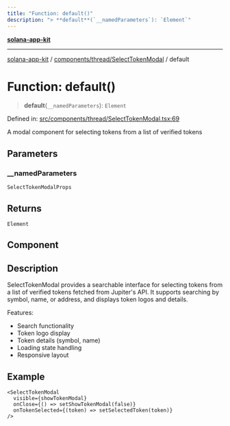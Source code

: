 ```yaml
---
title: "Function: default()"
description: "> **default**(`__namedParameters`): `Element`"
---
```


[**solana-app-kit**](../../../../README.mdx)

***

[solana-app-kit](../../../../README.mdx) / [components/thread/SelectTokenModal](../README.mdx) / default

# Function: default()

> **default**(`__namedParameters`): `Element`

Defined in: [src/components/thread/SelectTokenModal.tsx:69](https://github.com/SendArcade/solana-social-starter/blob/b27156124ee1831d644b1af765e8d55a2885cd4f/src/components/thread/SelectTokenModal.tsx#L69)

A modal component for selecting tokens from a list of verified tokens

## Parameters

### \_\_namedParameters

`SelectTokenModalProps`

## Returns

`Element`

## Component

## Description

SelectTokenModal provides a searchable interface for selecting tokens from a list
of verified tokens fetched from Jupiter's API. It supports searching by symbol,
name, or address, and displays token logos and details.

Features:
- Search functionality
- Token logo display
- Token details (symbol, name)
- Loading state handling
- Responsive layout

## Example

```tsx
<SelectTokenModal
  visible={showTokenModal}
  onClose={() => setShowTokenModal(false)}
  onTokenSelected={(token) => setSelectedToken(token)}
/>
```
